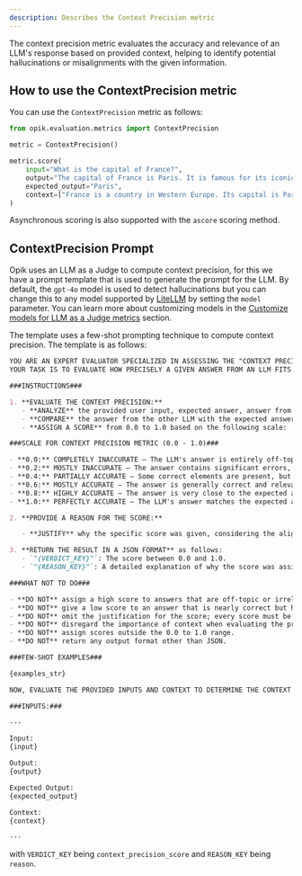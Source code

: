 ```yaml
---
description: Describes the Context Precision metric
---
```


The context precision metric evaluates the accuracy and relevance of an LLM's response based on provided context, helping to identify potential hallucinations or misalignments with the given information.

## How to use the ContextPrecision metric

You can use the `ContextPrecision` metric as follows:

```python
from opik.evaluation.metrics import ContextPrecision

metric = ContextPrecision()

metric.score(
    input="What is the capital of France?",
    output="The capital of France is Paris. It is famous for its iconic Eiffel Tower and rich cultural heritage.",
    expected_output="Paris",
    context=["France is a country in Western Europe. Its capital is Paris, which is known for landmarks like the Eiffel Tower."],
)
```

Asynchronous scoring is also supported with the `ascore` scoring method.

## ContextPrecision Prompt

Opik uses an LLM as a Judge to compute context precision, for this we have a prompt template that is used to generate the prompt for the LLM. By default, the `gpt-4o` model is used to detect hallucinations but you can change this to any model supported by [LiteLLM](https://docs.litellm.ai/docs/providers) by setting the `model` parameter. You can learn more about customizing models in the [Customize models for LLM as a Judge metrics](/evaluation/metrics/custom_model) section.

The template uses a few-shot prompting technique to compute context precision. The template is as follows:

```markdown
YOU ARE AN EXPERT EVALUATOR SPECIALIZED IN ASSESSING THE "CONTEXT PRECISION" METRIC FOR LLM GENERATED OUTPUTS.
YOUR TASK IS TO EVALUATE HOW PRECISELY A GIVEN ANSWER FROM AN LLM FITS THE EXPECTED ANSWER, GIVEN THE CONTEXT AND USER INPUT.

###INSTRUCTIONS###

1. **EVALUATE THE CONTEXT PRECISION:**
   - **ANALYZE** the provided user input, expected answer, answer from another LLM, and the context.
   - **COMPARE** the answer from the other LLM with the expected answer, focusing on how well it aligns in terms of context, relevance, and accuracy.
   - **ASSIGN A SCORE** from 0.0 to 1.0 based on the following scale:

###SCALE FOR CONTEXT PRECISION METRIC (0.0 - 1.0)###

- **0.0:** COMPLETELY INACCURATE – The LLM's answer is entirely off-topic, irrelevant, or incorrect based on the context and expected answer.
- **0.2:** MOSTLY INACCURATE – The answer contains significant errors, misunderstanding of the context, or is largely irrelevant.
- **0.4:** PARTIALLY ACCURATE – Some correct elements are present, but the answer is incomplete or partially misaligned with the context and expected answer.
- **0.6:** MOSTLY ACCURATE – The answer is generally correct and relevant but may contain minor errors or lack complete precision in aligning with the expected answer.
- **0.8:** HIGHLY ACCURATE – The answer is very close to the expected answer, with only minor discrepancies that do not significantly impact the overall correctness.
- **1.0:** PERFECTLY ACCURATE – The LLM's answer matches the expected answer precisely, with full adherence to the context and no errors.

2. **PROVIDE A REASON FOR THE SCORE:**

   - **JUSTIFY** why the specific score was given, considering the alignment with context, accuracy, relevance, and completeness.

3. **RETURN THE RESULT IN A JSON FORMAT** as follows:
   - `"{VERDICT_KEY}"`: The score between 0.0 and 1.0.
   - `"{REASON_KEY}"`: A detailed explanation of why the score was assigned.

###WHAT NOT TO DO###

- **DO NOT** assign a high score to answers that are off-topic or irrelevant, even if they contain some correct information.
- **DO NOT** give a low score to an answer that is nearly correct but has minor errors or omissions; instead, accurately reflect its alignment with the context.
- **DO NOT** omit the justification for the score; every score must be accompanied by a clear, reasoned explanation.
- **DO NOT** disregard the importance of context when evaluating the precision of the answer.
- **DO NOT** assign scores outside the 0.0 to 1.0 range.
- **DO NOT** return any output format other than JSON.

###FEW-SHOT EXAMPLES###

{examples_str}

NOW, EVALUATE THE PROVIDED INPUTS AND CONTEXT TO DETERMINE THE CONTEXT PRECISION SCORE.

###INPUTS:###

---

Input:
{input}

Output:
{output}

Expected Output:
{expected_output}

Context:
{context}

---
```

with `VERDICT_KEY` being `context_precision_score` and `REASON_KEY` being `reason`.
